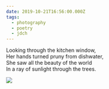 ```yaml
---
date: 2019-10-21T16:56:00.000Z
tags:
  - photography
  - poetry
  - jdch
---
```

Looking through the kitchen window,<br/>
Her hands turned pruny from dishwater,<br/>
She saw all the beauty of the world<br/>
In a ray of sunlight through the trees.

![](../../assets/photos/20191021-IMG_3318.jpg)

